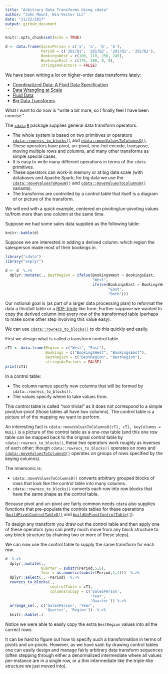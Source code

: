 ```yaml
---
title: "Arbitrary Data Transforms Using cdata"
author: "John Mount, Win-Vector LLC"
date: "11/22/2017"
output: github_document
---
```


```r
knitr::opts_chunk$set(echo = TRUE)

d <- data.frame(SalesPerson = c('a', 'a', 'b', 'b'),
                Period = c('2017Q1', '2017Q2', '2017Q1', '2017Q2'),
                BookingsWest = c(100, 110, 250, 245),
                BookingsEast = c(175, 180, 0, 0),
                stringsAsFactors = FALSE)
```

We have been writing a lot on higher-order data transforms lately:

 * [Coordinatized Data: A Fluid Data Specification](http://winvector.github.io/FluidData/RowsAndColumns.html)
 * [Data Wrangling at Scale](http://winvector.github.io/FluidData/DataWranglingAtScale.html)
 * [Fluid Data](http://winvector.github.io/FluidData/FluidData.html)
 * [Big Data Transforms](http://www.win-vector.com/blog/2017/10/big-data-transforms/).

What I want to do now is "write a bit more, so I finally feel I have been concise."

The [`cdata`](https://winvector.github.io/cdata/) [`R`](https://www.r-project.org) package supplies
 general data transform operators.

 * The whole system is based on two primitives or operators [`cdata::rowrecs_to_blocks()`](https://winvector.github.io/cdata/reference/rowrecs_to_blocks.html) and [`cdata::moveValuesToColumnsD()`](https://winvector.github.io/cdata/reference/moveValuesToColumnsD.html).
 * These operators have pivot, un-pivot, one-hot encode, transpose, moving multiple rows and columns, and many other
transforms as simple special cases.  
 * It is easy to write many different operations in terms of the `cdata` primitives.
 * These operators can work-in memory or at big data scale (with databases and Apache Spark; for big data we use the
 [`cdata::moveValuesToRowsN()`](https://winvector.github.io/cdata/reference/moveValuesToRowsN.html) and [`cdata::moveValuesToColumnsN()`](https://winvector.github.io/cdata/reference/moveValuesToColumnsN.html) variants).
 * The transforms are controlled by a control table that itself is a diagram of or picture of the transform.
 
We will end with a quick example, centered on pivoting/un-pivoting values to/from more than one column at the same time.

Suppose we had some sales data supplied as the following table:

```r
knitr::kable(d)
```

Suppose we are interested in adding a derived column: which region the salesperson made
most of their bookings in.

```r
library("cdata")
library("seplyr")
```

```r
d <- d  %.>% 
  dplyr::mutate(., BestRegion = ifelse(BookingsWest > BookingsEast, 
                                       "West",
                                       ifelse(BookingsEast > BookingsWest, 
                                              "East", 
                                              "Both")))
```

Our notional goal is (as part of a larger data processing plan) to reformat the
data a thin/tall table or a [RDF-triple](https://en.wikipedia.org/wiki/Semantic_triple) like form.  Further suppose we wanted
to copy the derived column into every row of the transformed table (perhaps to make some other step involving this value easy). 

We can use [`cdata::rowrecs_to_blocks()`](https://winvector.github.io/cdata/reference/rowrecs_to_blocks.html) to do this quickly and
easily.

First we design what is called a transform control table.


```r
cT1 <- data.frame(Region = c("West", "East"),
                  Bookings = c("BookingsWest", "BookingsEast"),
                  BestRegion = c("BestRegion", "BestRegion"),
                  stringsAsFactors = FALSE)
print(cT1)
```

In a control table:

  * The column names specify new columns that will be formed by `cdata::rowrecs_to_blocks()`.
  * The values specify where to take values from.

This control table is called "non trivial" as it does not correspond to a simple pivot/un-pivot
(those tables all have two columns).  The control table is a picture of of the mapping we want
to perform.  

An interesting fact is `cdata::moveValuesToColumnsD(cT1, cT1, keyColumns = NULL)`
is a picture of the control table as a one-row table (and this one row table can be mapped back to the 
original control table by `cdata::rowrecs_to_blocks()`, these two operators work roughly as inverses
of each other; though  `cdata::rowrecs_to_blocks()` operates on rows and [`cdata::moveValuesToColumnsD()`](https://winvector.github.io/cdata/reference/moveValuesToColumnsD.html)
operates on groups of rows specified by the keying columns).

The mnemonic is:

 * `cdata::moveValuesToColumnsD()` converts arbitrary grouped blocks of rows that look like the control table into many columns.
 * `cdata::rowrecs_to_blocks()` converts each row into row blocks that have the same shape as the control table.
 
Because 
pivot and un-pivot are fairly common needs `cdata` also
supplies functions that pre-populate the controls tables for these operations 
([`buildPivotControlTableD()`](https://winvector.github.io/cdata/reference/buildPivotControlTableD.html) 
and [`buildUnPivotControlTable()`](https://winvector.github.io/cdata/reference/buildUnPivotControlTable.html)).


To design any transform you draw out the control table and then apply one of these operators (you can pretty much move from
any block structure to any block structure by chaining two or more of these steps).

We can now use the control table to supply the same transform for each row. 

```r
d  %.>% 
  dplyr::mutate(., 
                Quarter = substr(Period,5,6),
                Year = as.numeric(substr(Period,1,4)))  %.>% 
  dplyr::select(., -Period)  %.>% 
  rowrecs_to_blocks(., 
                    controlTable = cT1, 
                    columnsToCopy = c('SalesPerson', 
                                      'Year', 
                                      'Quarter')) %.>% 
  arrange_se(., c('SalesPerson', 'Year', 
                  'Quarter', 'Region'))  %.>% 
  knitr::kable(.)  
```

Notice we were able to easily copy the extra `BestRegion` values into all
the correct rows.

It can be hard to figure out how to specify such a transformation 
in terms of pivots and un-pivots.  However, as we have said: by drawing control tables
one can easily design and manage fairly arbitrary data transform sequences (often stepping through
either a denormalized intermediate where all values per-instance are in a single row, or a 
thin intermediate like the triple-like structure we just moved into).  

